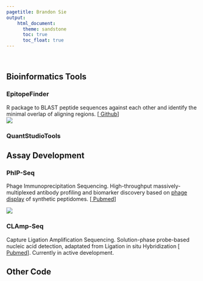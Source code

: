 ```yaml
---
pagetitle: Brandon Sie
output:
    html_document:
      theme: sandstone
      toc: true
      toc_float: true
---
```


<br> 

## Bioinformatics Tools

### EpitopeFinder 
R package to BLAST peptide sequences against each other and identify the minimal overlap of aligning regions. [[<i class="fa fa-fw fa-github" aria-hidden="true"></i> Github](https://github.com/brandonsie/EpitopeFinder)]  
![](https://raw.githubusercontent.com/brandonsie/EpitopeFinder/master/man/EpitopeFindRWorkflow.png)  

### QuantStudioTools

## Assay Development

### PhIP-Seq  

Phage Immunoprecipitation Sequencing. High-throughput massively-multiplexed antibody profiling and biomarker discovery based on [phage display](https://www.nobelprize.org/prizes/chemistry/2018/press-release/) of synthetic peptidomes. [[<i class="fa fa-fw fa-file" aria-hidden="true"></i> Pubmed](https://www.ncbi.nlm.nih.gov/pubmed/30190553)]

![](docs/phip.png)

### CLAmp-Seq  

Capture Ligation Amplification Sequencing. Solution-phase probe-based nucleic acid detection, adaptated from Ligation in situ Hybridization [[<i class="fa fa-fw fa-file" aria-hidden="true"></i> Pubmed](https://www.ncbi.nlm.nih.gov/pubmed/28854731)]. Currently in active development.

## Other Code



<!-- 
Make basic single-sentence summary on this page, link to more detail

epitopefinder
phip-reporter
stock vis
quantstudio tools

phip seq
clamp seq


text prediction 
-->

